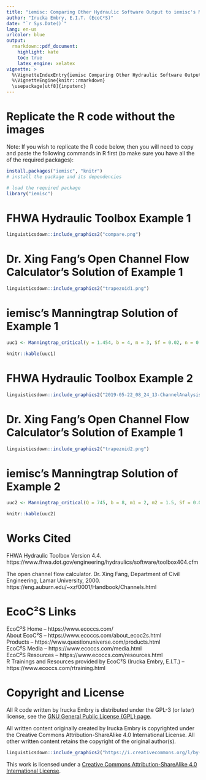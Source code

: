 ```yaml
---
title: "iemisc: Comparing Other Hydraulic Software Output to iemisc's Manningtrap for Critical Conditions"
author: "Irucka Embry, E.I.T. (EcoC²S)"
date: "`r Sys.Date()`"
lang: en-us
urlcolor: blue
output:
  rmarkdown::pdf_document:
    highlight: kate
    toc: true
    latex_engine: xelatex
vignette: >
  %\VignetteIndexEntry{iemisc Comparing Other Hydraulic Software Output to iemisc's Manningtrap for Critical Conditions}
  %\VignetteEngine{knitr::rmarkdown}
  \usepackage[utf8]{inputenc}
---
```


\bigskip

# Replicate the R code without the images

Note: If you wish to replicate the R code below, then you will need to copy and paste the following commands in R first (to make sure you have all the of the required packages):  

```r
install.packages("iemisc", "knitr")
# install the package and its dependencies
```

\bigskip
\bigskip

```r
# load the required package
library("iemisc")
```

\bigskip
\bigskip

# FHWA Hydraulic Toolbox Example 1

```r
linguisticsdown::include_graphics2("compare.png")
```

\bigskip
\bigskip

# Dr. Xing Fang's Open Channel Flow Calculator's Solution of Example 1

```r
linguisticsdown::include_graphics2("trapezoid1.png")
```

\bigskip
\bigskip

# iemisc's Manningtrap Solution of Example 1

```r

uuc1 <- Manningtrap_critical(y = 1.454, b = 4, m = 3, Sf = 0.02, n = 0.0550, units = "Eng", type = "symmetrical", critical = "accurate", output = "data.table")

knitr::kable(uuc1)
```

\bigskip
\bigskip
\bigskip
\bigskip

# FHWA Hydraulic Toolbox Example 2

```r
linguisticsdown::include_graphics2("2019-05-22_08_24_13-ChannelAnalysis.png")
```

\bigskip
\bigskip

# Dr. Xing Fang's Open Channel Flow Calculator's Solution of Example 1

```r
linguisticsdown::include_graphics2("trapezoid2.png")
```

\bigskip
\bigskip

# iemisc's Manningtrap Solution of Example 2

```r

uuc2 <- Manningtrap_critical(Q = 745, b = 8, m1 = 2, m2 = 1.5, Sf = 0.01, n = 0.0150, units = "Eng", type = "non-symmetrical", critical = "accurate", output = "data.table")

knitr::kable(uuc2)
```

\bigskip
\bigskip
\bigskip
\bigskip

# Works Cited

FHWA Hydraulic Toolbox Version 4.4. https://www.fhwa.dot.gov/engineering/hydraulics/software/toolbox404.cfm  

The open channel flow calculator. Dr. Xing Fang, Department of Civil Engineering, Lamar University, 2000. https://eng.auburn.edu/~xzf0001/Handbook/Channels.html  

\bigskip
\bigskip

# EcoC²S Links

EcoC²S Home -- https://www.ecoccs.com/  
About EcoC²S -- https://www.ecoccs.com/about_ecoc2s.html  
Products -- https://www.questionuniverse.com/products.html  
EcoC²S Media -- https://www.ecoccs.com/media.html  
EcoC²S Resources -- https://www.ecoccs.com/resources.html  
R Trainings and Resources provided by EcoC²S (Irucka Embry, E.I.T.) -- https://www.ecoccs.com/rtraining.html  

\bigskip
\bigskip

# Copyright and License

All R code written by Irucka Embry is distributed under the GPL-3 (or later) license, see the [GNU General Public License {GPL} page](https://www.gnu.org/licenses/gpl-3.0.html).  

All written content originally created by Irucka Embry is copyrighted under the Creative Commons Attribution-ShareAlike 4.0 International License. All other written content retains the copyright of the original author(s).  


```r
linguisticsdown::include_graphics2("https://i.creativecommons.org/l/by-sa/4.0/88x31.png")
```

This work is licensed under a [Creative Commons Attribution-ShareAlike 4.0 International License](https://creativecommons.org/licenses/by-sa/4.0/).  
